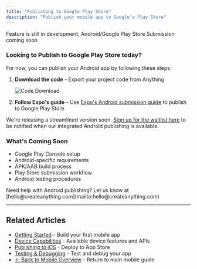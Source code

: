 ```yaml
---
title: "Publishing to Google Play Store"
description: "Publish your mobile app to Google's Play Store"
---
```


<Warning>
  Feature is still in development, Android/Google Play Store Submission coming soon
</Warning>

### Looking to Publish to Google Play Store today?

For now, you can publish your Android app by following these steps:

1. **Download the code** - Export your project code from Anything

   ![Code Download](/images/codedownload.png)
2. **Follow Expo's guide** - Use [Expo's Android submission guide](https://docs.expo.dev/submit/android/) to publish to Google Play Store

We're releasing a streamlined version soon. [Sign up for the waitlist here](https://docs.google.com/forms/d/e/1FAIpQLScoAKzW6jn_SD5jbj9_sc4FT54zRNcdGkxG_rlczdGOCX6-HA/viewform?usp=sharing&ouid=116628721247024325559) to be notified when our integrated Android publishing is available.

### What's Coming Soon

- Google Play Console setup
- Android-specific requirements
- APK/AAB build process
- Play Store submission workflow
- Android testing procedures

<Note>
  Need help with Android publishing? Let us know at [hello@createanything.com](mailto:hello@createanything.com)
</Note>

---

## Related Articles

- [Getting Started](/builder/mobile/getting-started) - Build your first mobile app
- [Device Capabilities](/builder/mobile/device-capabilities) - Available device features and APIs
- [Publishing to iOS](/builder/mobile/publishing-ios) - Deploy to App Store
- [Testing & Debugging](/builder/mobile/testing) - Test and debug your app
- [← Back to Mobile Overview](/builder/mobile) - Return to main mobile guide

